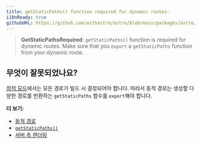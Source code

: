 ```yaml
---
title: getStaticPaths() function required for dynamic routes.
i18nReady: true
githubURL: https://github.com/withastro/astro/blob/main/packages/astro/src/core/errors/errors-data.ts
---
```


> **GetStaticPathsRequired**: `getStaticPaths()` function is required for dynamic routes. Make sure that you `export` a `getStaticPaths` function from your dynamic route.

## 무엇이 잘못되었나요?

[정적 모드](/ko/guides/routing/#정적ssg-모드)에서는 모든 경로가 빌드 시 결정되어야 합니다. 따라서 동적 경로는 생성할 다양한 경로를 반환하는 `getStaticPaths` 함수를 `export`해야 합니다.

**더 보기:**

-  [동적 경로](/ko/guides/routing/#동적-경로)
-  [`getStaticPaths()`](/ko/reference/api-reference/#getstaticpaths)
-  [서버 측 렌더링](/ko/guides/server-side-rendering/)
